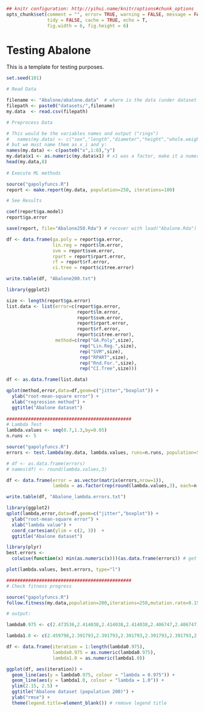 ```r
## knitr configuration: http://yihui.name/knitr/options#chunk_options
opts_chunk$set(comment = "", error= TRUE, warning = FALSE, message = FALSE,
               tidy = FALSE, cache = TRUE, echo = T,
               fig.width = 6, fig.height = 6)
```
Testing Abalone
========================================================

This is a template for testing purposes.

```r
set.seed(101)

# Read Data

filename <- "Abalone/abalone.data"  # where is the data (under dataset folder)
filepath <- paste0("datasets/",filename)
my.data  <- read.csv(filepath)

# Preprocess Data

# This would be the variables names and output ("rings") 
#   names(my.data) <- c("sex","length","diameter","height","whole.weight","shucked.weight","viscera.weight","shell.weight","rings")
# but we must name them as x_i and y:
names(my.data) <- c(paste0("x",1:8),"y")
my.data$x1 <- as.numeric(my.data$x1) # x1 was a factor, make it a numeric value
head(my.data,8)
 
# Execute ML methods

source("gapolyfuncs.R")
report <- make.report(my.data, population=250, iterations=100)

# See Results

coef(report$ga.model)
report$ga.error

save(report, file="Abalone250.Rda") # recover with load("Abalone.Rda") 

df <- data.frame(ga.poly = report$ga.error, 
                 lin.reg = report$lm.error,
                 svm = report$svm.error,
                 rpart = report$rpart.error,
                 rf = report$rf.error,
                 ci.tree = report$citree.error)

write.table(df, "Abalone200.txt")

library(ggplot2)

size <- length(report$ga.error)
list.data <- list(error=c(report$ga.error, 
                          report$lm.error,
                          report$svm.error,
                          report$rpart.error,
                          report$rf.error,
                          report$citree.error), 
                  method=c(rep("GA.Poly",size),
                           rep("Lin.Reg.",size),
                           rep("SVM",size), 
                           rep("RPART",size),
                           rep("Rnd.For.",size),
                           rep("CI.Tree",size)))

df <- as.data.frame(list.data)

qplot(method,error,data=df,geom=c("jitter","boxplot")) + 
  ylab("root-mean-square error") + 
  xlab("regression method") +
  ggtitle("Abalone dataset")
  
##############################################
# Lambda Test
lambda.values <- seq(0.7,1.3,by=0.05)
n.runs <- 5

source("gapolyfuncs.R")
errors <- test.lambda(my.data, lambda.values, runs=n.runs, population=50, iterations=60)

# df <- as.data.frame(errors)
# names(df) <- round(lambda.values,3)

df <- data.frame(error = as.vector(matrix(errors,nrow=1)),
                 lambda = as.factor(rep(round(lambda.values,3), each=n.runs)))

write.table(df, "Abalone_lambda.errors.txt")

library(ggplot2)
qplot(lambda,error,data=df,geom=c("jitter","boxplot")) + 
  ylab("root-mean-square error") + 
  xlab("lambda value") +
  coord_cartesian(ylim = c(2, 3))  +
  ggtitle("Abalone dataset")

library(plyr)
best.errors <- 
  colwise(function(x) min(as.numeric(x)))(as.data.frame(errors)) # get min for each column

plot(lambda.values, best.errors, type="l")

##############################################
# Check fitness progress

source("gapolyfuncs.R")
follow.fitness(my.data,population=200,iterations=250,mutation.rate=0.15,lambda=1.0)

# output:

lambda0.975 <- c(2.473536,2.414038,2.414038,2.414038,2.406747,2.406747,2.316709,2.350614,2.330452,2.313667,2.251034,2.251034,2.251034,2.275441,2.275441,2.275441,2.275307,2.275307,2.275307,2.268287,2.268287,2.268287,2.225473,2.225473,2.225473,2.225473,2.225473,2.225473,2.225473,2.225473,2.225473,2.225473,2.225473,2.225473,2.225473,2.225473,2.225473,2.225473,2.225473,2.225473,2.225473,2.225473,2.225473,2.225473,2.225473,2.225473,2.225473,2.225473,2.225473,2.225473,2.225473,2.225473,2.225473,2.225473,2.225473,2.225473,2.225473,2.225473,2.225473,2.225473,2.225473,2.200263,2.200263,2.200263,2.200263,2.200263,2.200263,2.200263,2.200263,2.200263,2.200263,2.200263,2.200263,2.200263,2.200263,2.200263,2.200263,2.200263,2.200263,2.200263,2.200263,2.200263,2.200263,2.200263,2.200263,2.200263,2.200263,2.200263,2.200263,2.200263,2.200263,2.200263,2.200263,2.200263,2.200263,2.200263,2.200263,2.200263,2.200263,2.200263,2.200263,2.200263,2.200263,2.200263,2.200263,2.200263,2.200263,2.200263,2.200263,2.200263,2.200263,2.200263,2.200263,2.200263,2.200263,2.200263,2.200263,2.200263,2.200263,2.200263,2.200263,2.200263,2.200263,2.200263,2.200263,2.200263,2.200263,2.200263,2.200263,2.200263,2.200263,2.200263,2.200263,2.200263,2.200263,2.200263,2.200263,2.200263,2.200263,2.200263,2.200263,2.200263,2.200263,2.200263,2.200263,2.200263,2.200263,2.200263,2.200263,2.200263,2.200263,2.200263,2.200263,2.200263,2.184951,2.184951,2.184951,2.184951,2.184951,2.184951,2.184951,2.184951,2.184951,2.184951,2.184951,2.184951,2.184951,2.184951,2.184951,2.184951,2.184951,2.184951,2.184951,2.184951,2.184951,2.184951,2.184951,2.184951,2.184951,2.184951,2.184951,2.184951,2.184951,2.184951,2.184951,2.184951,2.184951,2.184951,2.184951,2.184951,2.184951,2.184951,2.184951,2.184951,2.184951,2.184951,2.184951,2.184951,2.184951,2.184951,2.184951,2.184951,2.184951,2.184951,2.184951,2.184951,2.184951,2.184951,2.184951,2.184951,2.184951,2.184951,2.184951,2.184951,2.184951,2.184951,2.184951,2.184951,2.184951,2.184951,2.184951,2.184951,2.184951,2.184951,2.184951,2.184951,2.184951,2.184951,2.184951,2.184951,2.184951,2.184951,2.184951,2.184951,2.184951,2.184951,2.184951,2.184951,2.184951,2.184951,2.184951,2.184951,2.184951,2.184951,2.184951,2.184951,2.184951,2.184951,2.184951,2.184951)

lambda1.0 <- c(2.459798,2.391793,2.391793,2.391793,2.391793,2.391793,2.330641,2.330641,2.330641,2.317893,2.317893,2.317893,2.317893,2.317893,2.317893,2.317893,2.317893,2.295766,2.295766,2.295766,2.295766,2.295766,2.295766,2.295766,2.295766,2.295766,2.295766,2.295766,2.268242,2.268242,2.268242,2.260962,2.260962,2.260962,2.260962,2.260962,2.260962,2.260962,2.260962,2.260962,2.260962,2.260962,2.260962,2.260962,2.260962,2.260962,2.260962,2.260962,2.260962,2.260962,2.260962,2.260962,2.260962,2.260962,2.260962,2.260962,2.260962,2.260962,2.260962,2.247364,2.247364,2.247364,2.247364,2.247364,2.247364,2.247364,2.247364,2.247364,2.247364,2.247364,2.247364,2.247364,2.247364,2.247364,2.247364,2.247364,2.247364,2.247364,2.247364,2.247364,2.247364,2.247364,2.247364,2.247364,2.247364,2.247364,2.247364,2.247364,2.247364,2.247364,2.247364,2.238047,2.238047,2.238047,2.238047,2.238047,2.238047,2.238047,2.238047,2.238047,2.238047,2.238047,2.238047,2.238047,2.238047,2.238047,2.238047,2.238047,2.238047,2.238047,2.238047,2.238047,2.238047,2.238047,2.238047,2.238047,2.238047,2.238047,2.238047,2.238047,2.238047,2.238047,2.238047,2.238047,2.238047,2.238047,2.238047,2.238047,2.238047,2.238047,2.238047,2.238047,2.238047,2.238047,2.238047,2.238047,2.238047,2.238047,2.238047,2.238047,2.238047,2.238047,2.238047,2.238047,2.238047,2.238047,2.238047,2.238047,2.238047,2.238047,2.238047,2.238047,2.238047,2.238047,2.238047,2.238047,2.238047,2.238047,2.238047,2.238047,2.238047,2.238047,2.238047,2.238047,2.238047,2.238047,2.238047,2.238047,2.238047,2.238047,2.238047,2.238047,2.238047,2.238047,2.238047,2.238047,2.238047,2.238047,2.238047,2.238047,2.238047,2.238047,2.238047,2.238047,2.238047,2.238047,2.238047,2.238047,2.238047,2.238047,2.238047,2.238047,2.238047,2.238047,2.238047,2.238047,2.238047,2.238047,2.238047,2.238047,2.238047,2.238047,2.238047,2.238047,2.238047,2.238047,2.238047,2.238047,2.238047,2.238047,2.238047,2.238047,2.238047,2.238047,2.238047,2.238047,2.238047,2.238047,2.238047,2.238047,2.238047,2.238047,2.238047,2.238047,2.238047,2.238047,2.238047,2.238047,2.238047,2.238047,2.238047,2.238047,2.238047,2.238047,2.238047,2.238047,2.238047,2.238047,2.238047,2.238047,2.238047,2.238047,2.238047,2.238047,2.238047,2.238047,2.238047,2.238047,2.221251,2.221251)

df <- data.frame(iteration = 1:length(lambda0.975),
                 lambda0.975 = as.numeric(lambda0.975),
                 lambda1.0 = as.numeric(lambda1.0))

ggplot(df, aes(iteration)) + 
  geom_line(aes(y = lambda0.975, colour = "lambda = 0.975")) + 
  geom_line(aes(y = lambda1.0, colour = "lambda = 1.0")) +
  ylim(2.15, 2.5) +
  ggtitle("Abalone dataset (population 200)") +
  ylab("rmse") + 
  theme(legend.title=element_blank()) # remove legend title
```

